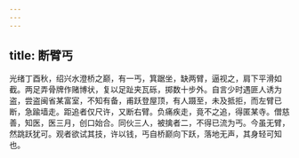 ```yaml
---
---
---
```

title: 断臂丐
---



光绪丁酉秋，绍兴水澄桥之巅，有一丐，箕踞坐，缺两臂，逼视之，肩下平滑如截。两足弄骨牌作赌博状，复以足趾夹瓦砾，掷数十步外。自言少时遇匪人诱为盗，尝盗闽省某富室，不知有备，甫跃登屋顶，有人蹑至，未及抵拒，而左臂已断，急踰墙走。距追者仅尺许，又断右臂。负痛疾走，竟不之追，得匿某寺。僧慈善，知医，医三月，创口始合。同伙三人，被擒者二，不得已流为丐。今虽无臂，然跳跃犹可。观者欲试其技，许以钱，丐自桥巅向下跃，落地无声，其身轻可知也。
